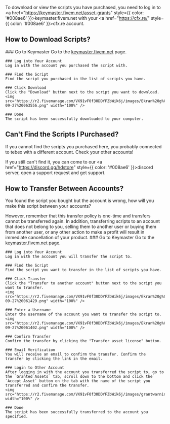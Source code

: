 
To download or view the scripts you have purchased, you need to log in to <a href="https://keymaster.fivem.net/asset-grants" style={{ color: '#008ae6' }}>keymaster.fivem.net</a> with your <a href="https://cfx.re/" style={{ color: '#008ae6' }}>cfx.re</a> account.

## How to Download Scripts?

<Steps>
    ### Go to Keymaster
    Go to the <a href="https://keymaster.fivem.net/asset-grants" style={{ color: '#008ae6' }}>keymaster.fivem.net</a> page.

    ### Log into Your Account
    Log in with the account you purchased the script with.

    ### Find the Script
    Find the script you purchased in the list of scripts you have.

    ### Click Download
    Click the "Download" button next to the script you want to download.
    <img src="https://r2.fivemanage.com/VX91vF0f30DDYFZbWik6j/images/Ekran%20g%C3%B6r%C3%BCnt%C3%BCs%C3%BC%202024-09-27%20063556.png" width="100%" />

    ### Done
    The script has been successfully downloaded to your computer.
</Steps>


## Can't Find the Scripts I Purchased?

If you cannot find the scripts you purchased here, you probably connected to tebex with a different account. Check your other accounts!

If you still can't find it, you can come to our <a href="https://discord.gg/hdstore" style={{ color: '#008ae6' }}>discord server</a>, open a support request and get support.

## How to Transfer Between Accounts?

You found the script you bought but the account is wrong, how will you make this script between your accounts?

<Callout type="warning">
However, remember that this transfer policy is one-time and transfers cannot be transferred again. In addition, transferring scripts to an account that does not belong to you, selling them to another user or buying them from another user, or any other action to make a profit will result in immediate cancellation of your product.
</Callout>

<Steps>
    ### Go to Keymaster
    Go to the <a href="https://keymaster.fivem.net/asset-grants" style={{ color: '#008ae6' }}>keymaster.fivem.net</a> page.

    ### Log into Your Account
    Log in with the account you will transfer the script to.

    ### Find the Script
    Find the script you want to transfer in the list of scripts you have.

    ### Click Transfer
    Click the "Transfer to another account" button next to the script you want to transfer.
    <img src="https://r2.fivemanage.com/VX91vF0f30DDYFZbWik6j/images/Ekran%20g%C3%B6r%C3%BCnt%C3%BCs%C3%BC%202024-09-27%20061429.png" width="100%" />

    ### Enter a Username
    Enter the username of the account you want to transfer the script to.
    <img src="https://r2.fivemanage.com/VX91vF0f30DDYFZbWik6j/images/Ekran%20g%C3%B6r%C3%BCnt%C3%BCs%C3%BC%202024-09-27%20061402.png" width="100%" />

    ### Confirm Transfer
    Confirm the transfer by clicking the "Transfer asset license" button.

    ### Email Verification
    You will receive an email to confirm the transfer. Confirm the transfer by clicking the link in the email.

    ### Login to Other Account
    After logging in with the account you transferred the script to, go to the `Granted Assets` tab, scroll down to the bottom and click the `Accept Asset` button on the tab with the name of the script you transferred and confirm the transfer.
    <img src="https://r2.fivemanage.com/VX91vF0f30DDYFZbWik6j/images/grantwarning.png" width="100%" />

    ### Done
    The script has been successfully transferred to the account you specified.
</Steps>